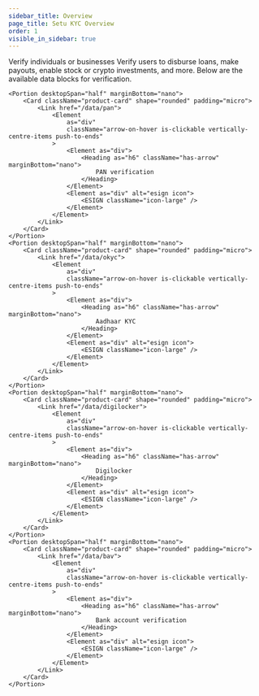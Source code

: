 ```yaml
---
sidebar_title: Overview
page_title: Setu KYC Overview
order: 1
visible_in_sidebar: true
---
```


<Element as="section">
    <Row marginBottom="none">
        <Portion desktopSpan="24" marginTop="small">
            <Heading as="h2" marginBottom="micro">
                Verify individuals or businesses
            </Heading>
            <Heading as="h6" weight="400" marginBottom="tiny">
                Verify users to disburse loans, make payouts, enable stock or
                crypto investments, and more.
            </Heading>
            <Heading as="h6" weight="400" marginBottom="tiny">
                Below are the available data blocks for verification.
            </Heading>
        </Portion>
    </Row>
</Element>

<Row marginBottom="none">
    
    <Portion desktopSpan="half" marginBottom="nano">
        <Card className="product-card" shape="rounded" padding="micro">
            <Link href="/data/pan">
                <Element
                    as="div"
                    className="arrow-on-hover is-clickable vertically-centre-items push-to-ends"
                >
                    <Element as="div">
                        <Heading as="h6" className="has-arrow" marginBottom="nano">
                            PAN verification
                        </Heading>
                    </Element>
                    <Element as="div" alt="esign icon">
                        <ESIGN className="icon-large" />
                    </Element>
                </Element>
            </Link>
        </Card>
    </Portion>
    <Portion desktopSpan="half" marginBottom="nano">
        <Card className="product-card" shape="rounded" padding="micro">
            <Link href="/data/okyc">
                <Element
                    as="div"
                    className="arrow-on-hover is-clickable vertically-centre-items push-to-ends"
                >
                    <Element as="div">
                        <Heading as="h6" className="has-arrow" marginBottom="nano">
                            Aadhaar KYC
                        </Heading>
                    </Element>
                    <Element as="div" alt="esign icon">
                        <ESIGN className="icon-large" />
                    </Element>
                </Element>
            </Link>
        </Card>
    </Portion>
    <Portion desktopSpan="half" marginBottom="nano">
        <Card className="product-card" shape="rounded" padding="micro">
            <Link href="/data/digilocker">
                <Element
                    as="div"
                    className="arrow-on-hover is-clickable vertically-centre-items push-to-ends"
                >
                    <Element as="div">
                        <Heading as="h6" className="has-arrow" marginBottom="nano">
                            Digilocker
                        </Heading>
                    </Element>
                    <Element as="div" alt="esign icon">
                        <ESIGN className="icon-large" />
                    </Element>
                </Element>
            </Link>
        </Card>
    </Portion>
    <Portion desktopSpan="half" marginBottom="nano">
        <Card className="product-card" shape="rounded" padding="micro">
            <Link href="/data/bav">
                <Element
                    as="div"
                    className="arrow-on-hover is-clickable vertically-centre-items push-to-ends"
                >
                    <Element as="div">
                        <Heading as="h6" className="has-arrow" marginBottom="nano">
                            Bank account verification
                        </Heading>
                    </Element>
                    <Element as="div" alt="esign icon">
                        <ESIGN className="icon-large" />
                    </Element>
                </Element>
            </Link>
        </Card>
    </Portion>

</Row>

<WasPageHelpful />
